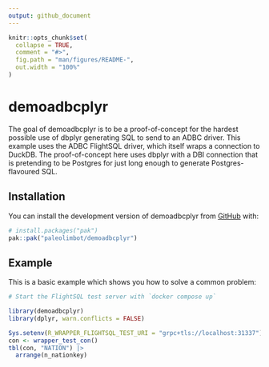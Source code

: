 ```yaml
---
output: github_document
---
```


<!-- README.md is generated from README.Rmd. Please edit that file -->

```r
knitr::opts_chunk$set(
  collapse = TRUE,
  comment = "#>",
  fig.path = "man/figures/README-",
  out.width = "100%"
)
```

# demoadbcplyr

<!-- badges: start -->
<!-- badges: end -->

The goal of demoadbcplyr is to be a proof-of-concept for the hardest possible use of dbplyr generating SQL to send to an ADBC driver. This example uses the ADBC FlightSQL driver, which itself wraps a connection to DuckDB. The proof-of-concept here uses dbplyr with a DBI connection that is pretending to be Postgres for just long enough to generate Postgres-flavoured SQL.

## Installation

You can install the development version of demoadbcplyr from [GitHub](https://github.com/) with:

``` r
# install.packages("pak")
pak::pak("paleolimbot/demoadbcplyr")
```

## Example

This is a basic example which shows you how to solve a common problem:

```r
# Start the FlightSQL test server with `docker compose up`

library(demoadbcplyr)
library(dplyr, warn.conflicts = FALSE)

Sys.setenv(R_WRAPPER_FLIGHTSQL_TEST_URI = "grpc+tls://localhost:31337")
con <- wrapper_test_con()
tbl(con, "NATION") |> 
  arrange(n_nationkey)
```

